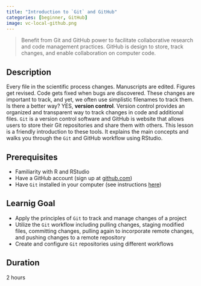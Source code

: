 ```yaml
---
title: "Introduction to `Git` and GitHub"
categories: [beginner, GitHub]
image: vc-local-github.png
---
```


> Benefit from Git and GitHub power to facilitate collaborative research and code management practices. GitHub is design to store, track changes, and enable collaboration on computer code.


## Description
Every file in the scientific process changes. Manuscripts are edited. Figures get revised. Code gets fixed when bugs are discovered. These changes are important to track, and yet, we often use simplistic filenames to track them. Is there a better way? YES, **version control**. Version control provides an organized and transparent way to track changes in code and additional files. `Git` is a version control software and GitHub is website that allows users to store their Git repositories and share them with others. This lesson is a friendly introduction to these tools. It explains the main concepts and walks you through the `Git` and GitHub workflow using RStudio.



## Prerequisites
- Familiarity with R and RStudio
- Have a GitHub account (sign up at [github.com](github.com))
- Have `Git` installed in your computer (see instructions [here](https://happygitwithr.com/install-git.html))

## Learnig Goal
-   Apply the principles of `Git` to track and manage changes of a project
-   Utilize the `Git` workflow including pulling changes, staging modified files, committing changes, pulling again to incorporate remote changes, and pushing changes to a remote repository
-   Create and configure `Git` repositories using different workflows

## Duration
2 hours
